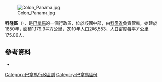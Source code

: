 [[Image:Colon_Panama.jpg|right]]

'''科隆區'''（{{lang-es|Distrito de Colón}}），是[[巴拿馬|巴拿馬]]的一個行政區，位於該國中部，由[[科隆省_(巴拿馬)|科隆省]]負責管轄，始建於1850年，面積1,179.9平方公里，2010年人口206,553，人口密度每平方公里175.06人。

{{Coord|9|20|N|79|54|W|display=title}}

==參考資料==
*{{cite web|url=http://www.statoids.com/ypa.html|title=Districts of Panama|publisher=Statoids|accessdate=April 10, 2009|archive-date=2011-09-29|archive-url=https://web.archive.org/web/20110929221316/http://www.statoids.com/ypa.html|dead-url=no}}

{{巴拿馬區份}}

{{Colón Province}}

[[Category:巴拿馬行政區劃|Category:巴拿馬行政區劃]]
[[Category:巴拿馬區份|Category:巴拿馬區份]]


{{Panama-geo-stub}}